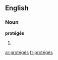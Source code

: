 ==English==

===Noun===
'''protégés'''

# {{plural of|[[protégé]]}}

[[ar:protégés]]
[[fr:protégés]]